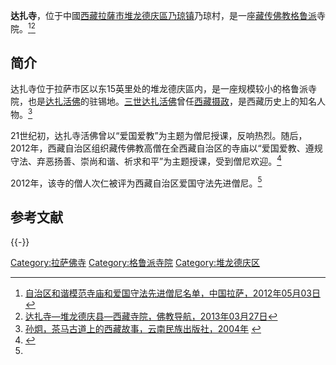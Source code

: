 {{Infobox Tibetan Buddhist monastery
|name = 达扎寺
|image =
|image size = 250px
|alt = 
|caption = 
|t=
|w=
|to = 
|ipa={{IPA|}}
|z=
|thdl=
|e=
|tc=達扎寺
|s=达扎寺
|p=
|m=
|k=
|pushpin_map = 
|latd =  | latm =  | lats =  | latNS = 
|longd=  | longm= | longs =| longEW = 
|iso_region = 
|map_caption = 
|mapsize = 
|location_country = 中国
|location = {{CHN}}[[西藏自治区|西藏自治区]][[拉萨市|拉萨市]][[堆龙德庆區|堆龙德庆區]][[乃琼镇|乃琼镇]]
|coordinates_display =
|founded_by = 
|date_founded =
|date_renovated =
|sect = [[格鲁派|格鲁派]]
|mather =
|children =
|dedicated_to = 
|tulku =[[达扎活佛|达扎活佛]]
|head_lama = 
|head_mgh =
|no._of_monks = 
|architecture = 
|festivals =
|footnotes = 
}}
'''达扎寺'''，位于中國[[西藏自治区|西藏]][[拉薩市|拉薩市]][[堆龙德庆區|堆龙德庆區]][[乃琼镇|乃琼镇]]乃琼村，是一座[[藏传佛教|藏传佛教]][[格鲁派|格鲁派]]寺院。<ref name=mingdan>[http://www.lasa.gov.cn/Item/38763.aspx 自治区和谐模范寺庙和爱国守法先进僧尼名单，中国拉萨，2012年05月03日] {{webarchive|url=https://web.archive.org/web/20130928220630/http://www.lasa.gov.cn/Item/38763.aspx |date=2013年09月28日 }}</ref><ref>[http://www.fjdh.com/ffzt/fjhy/ahsy2013/03/170201219954.html 达扎寺—堆龙德庆县—西藏寺院，佛教导航，2013年03月27日]{{Dead link|date=2018年7月 |bot=InternetArchiveBot |fix-attempted=no }}</ref>

==简介==
达扎寺位于拉萨市区以东15英里处的堆龙德庆區内，是一座规模较小的格鲁派寺院，也是[[达扎活佛|达扎活佛]]的驻锡地。[[达扎·阿旺松绕图多旦巴杰增|三世达扎活佛]]曾任[[西藏摄政|西藏摄政]]，是西藏历史上的知名人物。<ref>[http://book.sina.com.cn/longbook/1098245693_chamagudao/25.shtml 孙炯，茶马古道上的西藏故事，云南民族出版社，2004年] {{webarchive|url=https://web.archive.org/web/20120401131917/http://book.sina.com.cn/longbook/1098245693_chamagudao/25.shtml |date=2012-04-01 }}</ref>

21世纪初，达扎寺活佛曾以“爱国爱教”为主题为僧尼授课，反响热烈。随后，2012年，西藏自治区组织藏传佛教高僧在全西藏自治区的寺庙以“爱国爱教、遵规守法、弃恶扬善、崇尚和谐、祈求和平”为主题授课，受到僧尼欢迎。<ref>{{Cite web |url=http://www.chinanews.com/gn/2013/03-02/4609654.shtml |title=西藏启动高僧大德下乡讲经服务信教群众，中国新闻网，2013年03月02日 |access-date=2013年8月16日 |archive-date=2016年3月5日 |archive-url=https://web.archive.org/web/20160305045530/http://www.chinanews.com/gn/2013/03-02/4609654.shtml |dead-url=no }}</ref>

2012年，该寺的僧人次仁被评为西藏自治区爱国守法先进僧尼。<ref name=mingdan/>

== 参考文献 ==
{{Reflist|2}}

{{-}}
{{拉萨地标}}

[[Category:拉萨佛寺|Category:拉萨佛寺]]
[[Category:格鲁派寺院|Category:格鲁派寺院]]
[[Category:堆龙德庆区|Category:堆龙德庆区]]